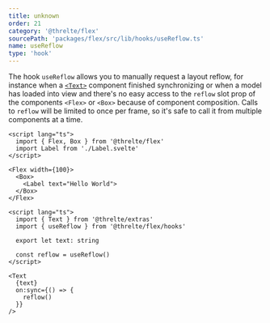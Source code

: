 ```yaml
---
title: unknown
order: 21
category: '@threlte/flex'
sourcePath: 'packages/flex/src/lib/hooks/useReflow.ts'
name: useReflow
type: 'hook'
---
```


The hook `useReflow` allows you to manually request a layout reflow, for
instance when a [`<Text>`](/docs/reference/extras/text) component finished
synchronizing or when a model has loaded into view and there's no easy access to
the `reflow` slot prop of the components `<Flex>` or `<Box>` because of
component composition. Calls to `reflow` will be limited to once per frame, so
it's safe to call it from multiple components at a time.

```svelte title="Scene.svelte"
<script lang="ts">
  import { Flex, Box } from '@threlte/flex'
  import Label from './Label.svelte'
</script>

<Flex width={100}>
  <Box>
    <Label text="Hello World">
  </Box>
</Flex>
```

```svelte title="Label.svelte"
<script lang="ts">
  import { Text } from '@threlte/extras'
  import { useReflow } from '@threlte/flex/hooks'

  export let text: string

  const reflow = useReflow()
</script>

<Text
  {text}
  on:sync={() => {
    reflow()
  }}
/>
```
